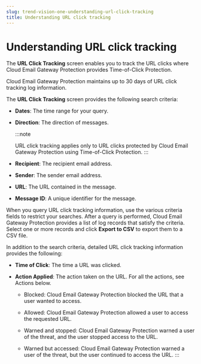 ```yaml
---
slug: trend-vision-one-understanding-url-click-tracking
title: Understanding URL click tracking
---
```

# Understanding URL click tracking

The **URL Click Tracking** screen enables you to track the URL clicks where Cloud Email Gateway Protection provides Time-of-Click Protection.

Cloud Email Gateway Protection maintains up to 30 days of URL click tracking log information.

The **URL Click Tracking** screen provides the following search criteria:

- **Dates**: The time range for your query.

- **Direction**: The direction of messages.

  :::note

  URL click tracking applies only to URL clicks protected by Cloud Email Gateway Protection using Time-of-Click Protection.
  :::

- **Recipient**: The recipient email address.

- **Sender**: The sender email address.

- **URL**: The URL contained in the message.

- **Message ID**: A unique identifier for the message.

When you query URL click tracking information, use the various criteria fields to restrict your searches. After a query is performed, Cloud Email Gateway Protection provides a list of log records that satisfy the criteria. Select one or more records and click **Export to CSV** to export them to a CSV file.

In addition to the search criteria, detailed URL click tracking information provides the following:

- **Time of Click**: The time a URL was clicked.

- **Action Applied**: The action taken on the URL. For all the actions, see Actions below.

  - Blocked: Cloud Email Gateway Protection blocked the URL that a user wanted to access.

  - Allowed: Cloud Email Gateway Protection allowed a user to access the requested URL.

  - Warned and stopped: Cloud Email Gateway Protection warned a user of the threat, and the user stopped access to the URL.

  - Warned but accessed: Cloud Email Gateway Protection warned a user of the threat, but the user continued to access the URL.
:::
